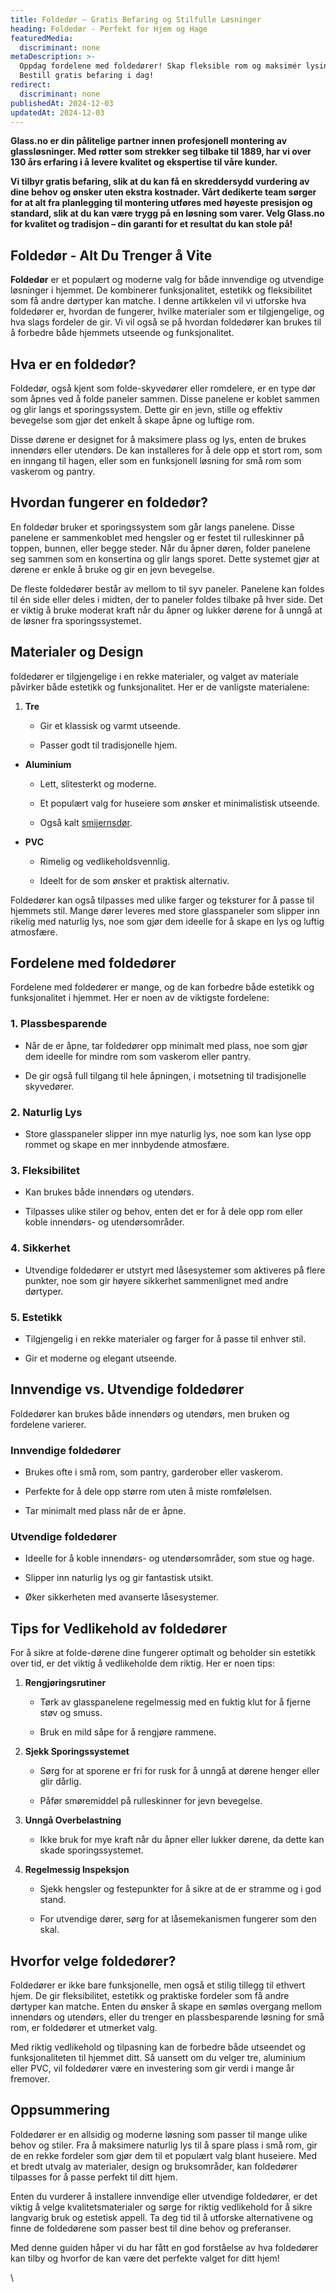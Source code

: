 ```yaml
---
title: Foldedør – Gratis Befaring og Stilfulle Løsninger
heading: Foldedør - Perfekt for Hjem og Hage
featuredMedia:
  discriminant: none
metaDescription: >-
  Oppdag fordelene med foldedører! Skap fleksible rom og maksimér lysinnslipp.
  Bestill gratis befaring i dag!
redirect:
  discriminant: none
publishedAt: 2024-12-03
updatedAt: 2024-12-03
---
```

**Glass.no er din pålitelige partner innen profesjonell montering av glassløsninger. Med røtter som strekker seg tilbake til 1889, har vi over 130 års erfaring i å levere kvalitet og ekspertise til våre kunder.**&#x20;

**Vi tilbyr gratis befaring, slik at du kan få en skreddersydd vurdering av dine behov og ønsker uten ekstra kostnader. Vårt dedikerte team sørger for at alt fra planlegging til montering utføres med høyeste presisjon og standard, slik at du kan være trygg på en løsning som varer. Velg Glass.no for kvalitet og tradisjon – din garanti for et resultat du kan stole på!**&#x20;

## **Foldedør - Alt Du Trenger å Vite**

**Foldedør** er et populært og moderne valg for både innvendige og utvendige løsninger i hjemmet. De kombinerer funksjonalitet, estetikk og fleksibilitet som få andre dørtyper kan matche. I denne artikkelen vil vi utforske hva foldedører er, hvordan de fungerer, hvilke materialer som er tilgjengelige, og hva slags fordeler de gir. Vi vil også se på hvordan foldedører kan brukes til å forbedre både hjemmets utseende og funksjonalitet.

## **Hva er en foldedør?**

Foldedør, også kjent som folde-skyvedører eller romdelere, er en type dør som åpnes ved å folde paneler sammen. Disse panelene er koblet sammen og glir langs et sporingssystem. Dette gir en jevn, stille og effektiv bevegelse som gjør det enkelt å skape åpne og luftige rom.

Disse dørene er designet for å maksimere plass og lys, enten de brukes innendørs eller utendørs. De kan installeres for å dele opp et stort rom, som en inngang til hagen, eller som en funksjonell løsning for små rom som vaskerom og pantry.

## **Hvordan fungerer en foldedør?**

En foldedør bruker et sporingssystem som går langs panelene. Disse panelene er sammenkoblet med hengsler og er festet til rulleskinner på toppen, bunnen, eller begge steder. Når du åpner døren, folder panelene seg sammen som en konsertina og glir langs sporet. Dette systemet gjør at dørene er enkle å bruke og gir en jevn bevegelse.

De fleste foldedører består av mellom to til syv paneler. Panelene kan foldes til én side eller deles i midten, der to paneler foldes tilbake på hver side. Det er viktig å bruke moderat kraft når du åpner og lukker dørene for å unngå at de løsner fra sporingssystemet.

## **Materialer og Design**

foldedører er tilgjengelige i en rekke materialer, og valget av materiale påvirker både estetikk og funksjonalitet. Her er de vanligste materialene:

1. **Tre**

   * Gir et klassisk og varmt utseende.

   * Passer godt til tradisjonelle hjem.



* **Aluminium**

  * Lett, slitesterkt og moderne.

  * Et populært valg for huseiere som ønsker et minimalistisk utseende.

  * Også kalt [smijernsdør](https://www.glass.no/smijernsdor).



* **PVC**

  * Rimelig og vedlikeholdsvennlig.

  * Ideelt for de som ønsker et praktisk alternativ.

Foldedører kan også tilpasses med ulike farger og teksturer for å passe til hjemmets stil. Mange dører leveres med store glasspaneler som slipper inn rikelig med naturlig lys, noe som gjør dem ideelle for å skape en lys og luftig atmosfære.

## **Fordelene med foldedører**

Fordelene med foldedører er mange, og de kan forbedre både estetikk og funksjonalitet i hjemmet. Her er noen av de viktigste fordelene:

### **1. Plassbesparende**

* Når de er åpne, tar foldedører opp minimalt med plass, noe som gjør dem ideelle for mindre rom som vaskerom eller pantry.

* De gir også full tilgang til hele åpningen, i motsetning til tradisjonelle skyvedører.

### **2. Naturlig Lys**

* Store glasspaneler slipper inn mye naturlig lys, noe som kan lyse opp rommet og skape en mer innbydende atmosfære.

### **3. Fleksibilitet**

* Kan brukes både innendørs og utendørs.

* Tilpasses ulike stiler og behov, enten det er for å dele opp rom eller koble innendørs- og utendørsområder.

### **4. Sikkerhet**

* Utvendige foldedører er utstyrt med låsesystemer som aktiveres på flere punkter, noe som gir høyere sikkerhet sammenlignet med andre dørtyper.

### **5. Estetikk**

* Tilgjengelig i en rekke materialer og farger for å passe til enhver stil.

* Gir et moderne og elegant utseende.

## **Innvendige vs. Utvendige foldedører**

Foldedører kan brukes både innendørs og utendørs, men bruken og fordelene varierer.

### **Innvendige foldedører**

* Brukes ofte i små rom, som pantry, garderober eller vaskerom.

* Perfekte for å dele opp større rom uten å miste romfølelsen.

* Tar minimalt med plass når de er åpne.

### **Utvendige foldedører**

* Ideelle for å koble innendørs- og utendørsområder, som stue og hage.

* Slipper inn naturlig lys og gir fantastisk utsikt.

* Øker sikkerheten med avanserte låsesystemer.

## **Tips for Vedlikehold av foldedører**

For å sikre at folde-dørene dine fungerer optimalt og beholder sin estetikk over tid, er det viktig å vedlikeholde dem riktig. Her er noen tips:

1. **Rengjøringsrutiner**

   * Tørk av glasspanelene regelmessig med en fuktig klut for å fjerne støv og smuss.

   * Bruk en mild såpe for å rengjøre rammene.

2. **Sjekk Sporingssystemet**

   * Sørg for at sporene er fri for rusk for å unngå at dørene henger eller glir dårlig.

   * Påfør smøremiddel på rulleskinner for jevn bevegelse.

3. **Unngå Overbelastning**

   * Ikke bruk for mye kraft når du åpner eller lukker dørene, da dette kan skade sporingssystemet.

4. **Regelmessig Inspeksjon**

   * Sjekk hengsler og festepunkter for å sikre at de er stramme og i god stand.

   * For utvendige dører, sørg for at låsemekanismen fungerer som den skal.

## **Hvorfor velge foldedører?**

Foldedører er ikke bare funksjonelle, men også et stilig tillegg til ethvert hjem. De gir fleksibilitet, estetikk og praktiske fordeler som få andre dørtyper kan matche. Enten du ønsker å skape en sømløs overgang mellom innendørs og utendørs, eller du trenger en plassbesparende løsning for små rom, er foldedører et utmerket valg.

Med riktig vedlikehold og tilpasning kan de forbedre både utseendet og funksjonaliteten til hjemmet ditt. Så uansett om du velger tre, aluminium eller PVC, vil foldedører være en investering som gir verdi i mange år fremover.

## **Oppsummering**

Foldedører er en allsidig og moderne løsning som passer til mange ulike behov og stiler. Fra å maksimere naturlig lys til å spare plass i små rom, gir de en rekke fordeler som gjør dem til et populært valg blant huseiere. Med et bredt utvalg av materialer, design og bruksområder, kan foldedører tilpasses for å passe perfekt til ditt hjem.

Enten du vurderer å installere innvendige eller utvendige foldedører, er det viktig å velge kvalitetsmaterialer og sørge for riktig vedlikehold for å sikre langvarig bruk og estetisk appell. Ta deg tid til å utforske alternativene og finne de foldedørene som passer best til dine behov og preferanser.

Med denne guiden håper vi du har fått en god forståelse av hva foldedører kan tilby og hvorfor de kan være det perfekte valget for ditt hjem!

\\
